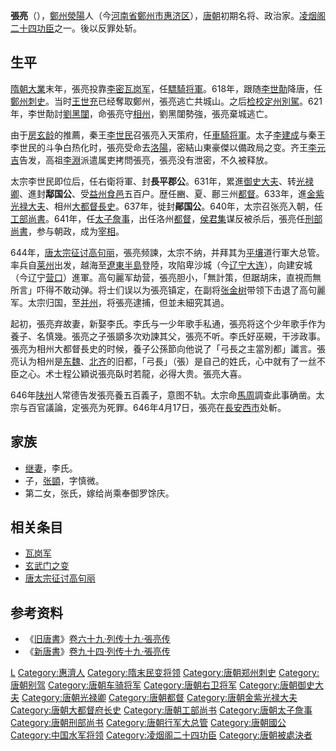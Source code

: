 {{Otheruses|other=名为张亮的其他人物|张亮}}

'''張亮'''（{{bd|6世纪|?|646年|4月17日|catIdx=Z}}），[[郑州_(古代)|鄭州]][[荥阳县|滎陽]]人（今[[河南省|河南省]][[鄭州市|鄭州市]][[惠济区|惠济区]]），[[唐朝|唐朝]]初期名将、政治家。[[凌烟阁二十四功臣|凌烟阁二十四功臣]]之一。後以反罪处斩。

==生平==
[[隋朝|隋朝]][[大业_(年号)|大業]]末年，張亮投靠[[李密_(隋朝)|李密]][[瓦岗军|瓦岗军]]，任[[驃騎将軍|驃騎将軍]]。618年，跟随[[李世勣|李世勣]]降唐，任[[郑州_(古代)|鄭州]][[刺史|刺史]]。当时[[王世充|王世充]]已经奪取鄭州，張亮逃亡共城山。之后[[检校|检校]][[定州|定州]][[別駕|別駕]]。621年，李世勣討[[劉黑闥|劉黑闥]]，命張亮守[[相州|相州]]，劉黑闥勢強，張亮棄城逃亡。

由于[[房玄龄|房玄龄]]的推薦，秦王[[李世民|李世民]]召張亮入天策府，任[[車騎将軍|車騎将軍]]。太子[[李建成|李建成]]与秦王李世民的斗争白热化时，張亮受命去[[洛陽|洛陽]]，密結山東豪傑以備政局之变。齐王[[李元吉|李元吉]]告发，高祖[[李淵|李淵]]派遣属吏拷問張亮，張亮没有泄密，不久被释放。

太宗李世民即位后，任右衛将軍、封'''長平郡公'''。631年，累進[[御史大夫|御史大夫]]、转[[光禄卿|光禄卿]]、進封'''鄅国公'''、受[[益州|益州]][[食邑|食邑]]五百户。歴任豳、夏、鄜三州[[都督|都督]]。633年，進[[金紫光禄大夫|金紫光禄大夫]]、相州[[大都督|大都督]][[長史|長史]]。637年，徙封'''鄖国公'''。640年，太宗召张亮入朝，任[[工部尚書|工部尚書]]。641年，任[[太子詹事|太子詹事]]，出任洛州[[都督|都督]]，[[侯君集|侯君集]]谋反被杀后，張亮任[[刑部尚書|刑部尚書]]，参与朝政，成为[[宰相|宰相]]。

644年，[[唐太宗征讨高句丽|唐太宗征讨高句丽]]，張亮频諫，太宗不纳，并拜其为[[平壤|平壤]]道行軍大总管。率兵自[[莱州|莱州]]出发，越海至[[遼東半島|遼東半島]]登陸，攻陷卑沙城（今[[辽宁|辽宁]][[大连|大连]]），向建安城（今辽宁[[营口|营口]]）進軍。高句麗军劫营，張亮胆小，「無計策，但踞胡床，直視而無所言」吓得不敢动弹。将士们误以为張亮镇定，在副将[[张金树|张金树]]带领下击退了高句麗军。太宗归国，至[[并州|并州]]，将張亮逮捕，但並未細究其過。

起初，張亮弃故妻，新娶李氏。李氏与一少年歌手私通，張亮将这个少年歌手作为養子、名慎幾。張亮之子張顗多次劝諫其父，張亮不听。李氏好巫覡，干涉政事。張亮为相州大都督長史的时候，養子公孫節向他说了「弓長之主當別都」讖言。張亮认为相州是[[东魏|东魏]]、[[北齐|北齐]]的旧都，「弓長」（張）是自己的姓氏，心中就有了一丝不臣之心。术士程公穎说張亮臥时若龍，必得大贵。張亮大喜。

646年[[陕州|陕州]]人常德告发張亮養五百義子，意图不轨。太宗命[[馬周|馬周]]調查此事确凿。太宗与百官議論，定張亮为死罪。646年4月17日，張亮在[[長安|長安]][[西市|西市]]处斬。

== 家族 ==

*[[继妻|继妻]]，李氏。
*子，[[张顗|张顗]]，字慎微。
*第二女，张氏，嫁给尚乘奉御罗馀庆。

==相关条目==
*[[瓦岗军|瓦岗军]]
*[[玄武门之变|玄武门之变]]
*[[唐太宗征讨高句丽|唐太宗征讨高句丽]]

== 参考资料 ==
*《[[旧唐書|旧唐書]]》[[s:旧唐书/卷69|卷六十九·列传十九·張亮传]] 
*《[[新唐書|新唐書]]》[[s:新唐书/卷94|卷九十四·列传十九·張亮传]] 

{{凌烟阁二十四功臣}}

{{Authority control}}

{{DEFAULTSORT:Z}}
[[Category:張姓|L]]
[[Category:惠濟人|Category:惠濟人]]
[[Category:隋末民变将领|Category:隋末民变将领]]
[[Category:唐朝郑州刺史|Category:唐朝郑州刺史]]
[[Category:唐朝别驾|Category:唐朝别驾]]
[[Category:唐朝车骑将军|Category:唐朝车骑将军]]
[[Category:唐朝右卫将军|Category:唐朝右卫将军]]
[[Category:唐朝御史大夫|Category:唐朝御史大夫]]
[[Category:唐朝光禄卿|Category:唐朝光禄卿]]
[[Category:唐朝都督|Category:唐朝都督]]
[[Category:唐朝金紫光禄大夫|Category:唐朝金紫光禄大夫]]
[[Category:唐朝大都督府长史|Category:唐朝大都督府长史]]
[[Category:唐朝工部尚书|Category:唐朝工部尚书]]
[[Category:唐朝太子詹事|Category:唐朝太子詹事]]
[[Category:唐朝刑部尚书|Category:唐朝刑部尚书]]
[[Category:唐朝行军大总管|Category:唐朝行军大总管]]
[[Category:唐朝國公|Category:唐朝國公]]
[[Category:中国水军将领|Category:中国水军将领]]
[[Category:凌烟阁二十四功臣|Category:凌烟阁二十四功臣]]
[[Category:唐朝被處決者|Category:唐朝被處決者]]